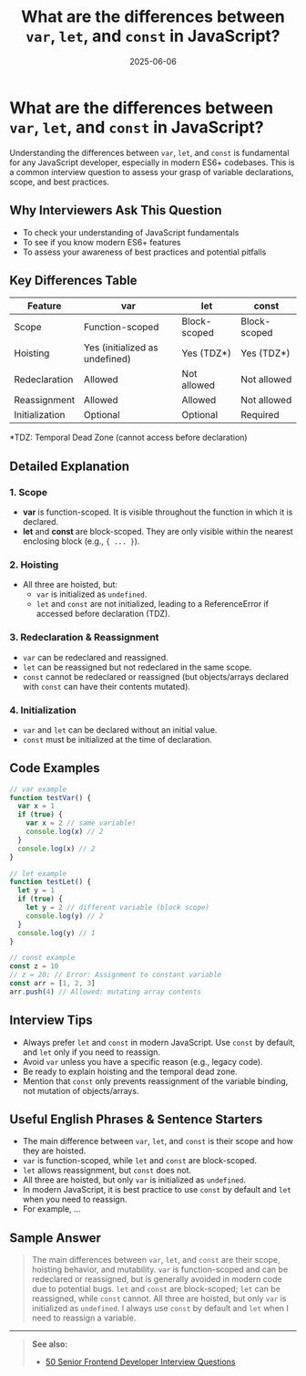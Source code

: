 ﻿---
title: 'What are the differences between `var`, `let`, and `const` in JavaScript?'
date: '2025-06-06'
tags: ['interview', 'javascript', 'var', 'let', 'const', 'es6', 'frontend']
draft: false
summary: 'A detailed guide to understanding the differences between var, let, and const in JavaScript. Includes explanations, examples, and interview tips.'
authors: ['default']
layout: PostSimple
---

# What are the differences between `var`, `let`, and `const` in JavaScript?

Understanding the differences between `var`, `let`, and `const` is fundamental for any JavaScript developer, especially in modern ES6+ codebases. This is a common interview question to assess your grasp of variable declarations, scope, and best practices.

## Why Interviewers Ask This Question

- To check your understanding of JavaScript fundamentals
- To see if you know modern ES6+ features
- To assess your awareness of best practices and potential pitfalls

## Key Differences Table

| Feature        | var                            | let          | const        |
| -------------- | ------------------------------ | ------------ | ------------ |
| Scope          | Function-scoped                | Block-scoped | Block-scoped |
| Hoisting       | Yes (initialized as undefined) | Yes (TDZ\*)  | Yes (TDZ\*)  |
| Redeclaration  | Allowed                        | Not allowed  | Not allowed  |
| Reassignment   | Allowed                        | Allowed      | Not allowed  |
| Initialization | Optional                       | Optional     | Required     |

\*TDZ: Temporal Dead Zone (cannot access before declaration)

## Detailed Explanation

### 1. Scope

- **var** is function-scoped. It is visible throughout the function in which it is declared.
- **let** and **const** are block-scoped. They are only visible within the nearest enclosing block (e.g., `{ ... }`).

### 2. Hoisting

- All three are hoisted, but:
  - `var` is initialized as `undefined`.
  - `let` and `const` are not initialized, leading to a ReferenceError if accessed before declaration (TDZ).

### 3. Redeclaration & Reassignment

- `var` can be redeclared and reassigned.
- `let` can be reassigned but not redeclared in the same scope.
- `const` cannot be redeclared or reassigned (but objects/arrays declared with `const` can have their contents mutated).

### 4. Initialization

- `var` and `let` can be declared without an initial value.
- `const` must be initialized at the time of declaration.

## Code Examples

```js
// var example
function testVar() {
  var x = 1
  if (true) {
    var x = 2 // same variable!
    console.log(x) // 2
  }
  console.log(x) // 2
}

// let example
function testLet() {
  let y = 1
  if (true) {
    let y = 2 // different variable (block scope)
    console.log(y) // 2
  }
  console.log(y) // 1
}

// const example
const z = 10
// z = 20; // Error: Assignment to constant variable
const arr = [1, 2, 3]
arr.push(4) // Allowed: mutating array contents
```

## Interview Tips

- Always prefer `let` and `const` in modern JavaScript. Use `const` by default, and `let` only if you need to reassign.
- Avoid `var` unless you have a specific reason (e.g., legacy code).
- Be ready to explain hoisting and the temporal dead zone.
- Mention that `const` only prevents reassignment of the variable binding, not mutation of objects/arrays.

## Useful English Phrases & Sentence Starters

- The main difference between `var`, `let`, and `const` is their scope and how they are hoisted.
- `var` is function-scoped, while `let` and `const` are block-scoped.
- `let` allows reassignment, but `const` does not.
- All three are hoisted, but only `var` is initialized as `undefined`.
- In modern JavaScript, it is best practice to use `const` by default and `let` when you need to reassign.
- For example, ...

## Sample Answer

> The main differences between `var`, `let`, and `const` are their scope, hoisting behavior, and mutability. `var` is function-scoped and can be redeclared or reassigned, but is generally avoided in modern code due to potential bugs. `let` and `const` are block-scoped; `let` can be reassigned, while `const` cannot. All three are hoisted, but only `var` is initialized as `undefined`. I always use `const` by default and `let` when I need to reassign a variable.

---

> **See also:**
>
> - [50 Senior Frontend Developer Interview Questions](./50-frontend-senior-interview-questions)
